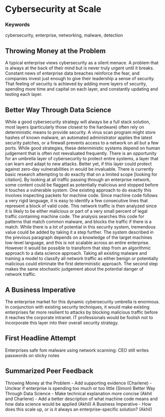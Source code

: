 # Cybersecurity at Scale

### Keywords
cybersecurity, enterprise, networking, malware, detection

## Throwing Money at the Problem
A typical enterprise views cybersecurity as a silent menace. A problem that is always at the back of their mind but is never truly urgent until it breaks. Constant news of enterprise data breaches reinforce the fear, and companies invest just enough to give their leadership a sense of security. That feeling of security is achieved by adding more layers of security, spending more time and capital on each layer, and constantly updating and testing each layer.

## Better Way Through Data Science
While a good cybersecurity strategy will always be a full stack solution, most layers (particularly those closest to the hardware) often rely on deterministic means to provide security. A virus scan program might store hashes of known malware, an automated administrator applies the latest security patches, or a firewall prevents access to a network on all but a few ports. While good strategies, these deterministic systems depend on human judgement that is often not reevaluated frequently. There is an opportunity for an umbrella layer of cybersecurity to protect entire systems, a layer that can learn and adapt to new attacks. Better yet, if this layer could protect against zero-day vulnerabilities in would be invaluable.
There is currently basic research attempting to do exactly that on a limited scope [looking for citation]. By looking at all traffic passing through an enterprise network, some content could be flagged as potentially malicious and stopped before it touches a vulnerable system. One existing approach to do exactly this involves inspecting packets for machine code. Since machine code follows a very rigid language, it is easy to identify a few consecutive lines that represent a block of valid code. This network traffic is then analyzed since it is likely to be either malicious or part of a very small percent of legal traffic containing machine code. The analysis searches this code for patterns that match common malware, and blocks the traffic if there is a match.
While there is a lot of potential in this security system, tremendous value could be added by taking it a step further. The system described in the previous paragraph depends on a knowledge of the target machines low-level language, and this is not scalable across an entire enterprise. However it would be possible to transform that step from an algorithmic approach to a data science approach. Taking all existing malware and training a model to classify all network traffic as either benign or potentially malicious could eliminate the first deterministic approach. The second step makes the same stochastic judgement about the potential danger of network traffic.

## A Business Imperative
The enterprise market for this dynamic cybersecurity umbrella is enormous. In conjunction with existing security techniques, it would make existing enterprises far more resilient to attacks by blocking malicious traffic before it reaches the corporate intranet. IT professionals would be foolish not to incorporate this layer into their overall security strategy.

## First Headline Attempt
Enterprises safe fom malware using network scanning: CEO still writes passwords on sticky notes

## Summarized Peer Feedback
Throwing Money at the Problem
- Add supporting evidence (Charlene)
- Unclear if enterprise is spending too much or too little (Simon)
Better Way Through Data Science
- Make technical explanation more concise (Akhil and Charlene)
- Add a better description of what machine code means and how data science would be applied (Akhil)
A Business Imperative
- How does this scale up, or is it always an enterprise-specific solution? (Akhil)
